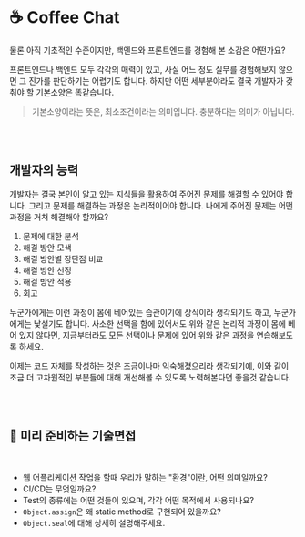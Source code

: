 
# ☕️ Coffee Chat

물론 아직 기초적인 수준이지만, 백엔드와 프론트엔드를 경험해 본 소감은 어떤가요?

프론트엔드나 백엔드 모두 각각의 매력이 있고, 사실 어느 정도 실무를 경험해보지 않으면 그 진가를 판단하기는 어렵기도 합니다. 하지만 어떤 세부분야라도 결국 개발자가 갖춰야 할 기본소양은 똑같습니다.

> 기본소양이라는 뜻은, 최소조건이라는 의미입니다. 충분하다는 의미가 아닙니다.

<br />
<br />

## 개발자의 능력

개발자는 결국 본인이 알고 있는 지식들을 활용하여 주어진 문제를 해결할 수 있어야 합니다. 그리고 문제를 해결하는 과정은 논리적이어야 합니다. 나에게 주어진 문제는 어떤 과정을 거쳐 해결해야 할까요?

1. 문제에 대한 분석
2. 해결 방안 모색
3. 해결 방안별 장단점 비교
4. 해결 방안 선정
5. 해결 방안 적용
6. 회고

누군가에게는 이런 과정이 몸에 베어있는 습관이기에 상식이라 생각되기도 하고, 누군가에게는 낯설기도 합니다. 사소한 선택을 함에 있어서도 위와 같은 논리적 과정이 몸에 베어 있지 않다면, 지금부터라도 모든 선택이나 문제에 있어 위와 같은 과정을 연습해보도록 하세요.

이제는 코드 자체를 작성하는 것은 조금이나마 익숙해졌으리라 생각되기에, 이와 같이 조금 더 고차원적인 부분들에 대해 개선해볼 수 있도록 노력해본다면 좋을것 같습니다.

<br />
<br />

## 🥸 미리 준비하는 기술면접

<br />
<Alert
  showIcon
  message="평일에 아래 질문들에 대해 모두 상세하게 리서치 하기는 어려울 수 있습니다. 그럴 경우, 추가적으로 주말 시간을 활용하여 리서치해보시고 노션이나 블로그 등에 반드시 정리해보도록 하세요. 그리고 정리한 내용 중 다음 과제에서 적용해볼 수 있는 부분은 반드시 시도해보세요."
  type="info"
/>

- 웹 어플리케이션 작업을 할때 우리가 말하는 "환경"이란, 어떤 의미일까요?
- CI/CD는 무엇일까요?
- Test의 종류에는 어떤 것들이 있으며, 각각 어떤 목적에서 사용되나요?
- `Object.assign`은 왜 static method로 구현되어 있을까요?
- `Object.seal`에 대해 상세히 설명해주세요.
